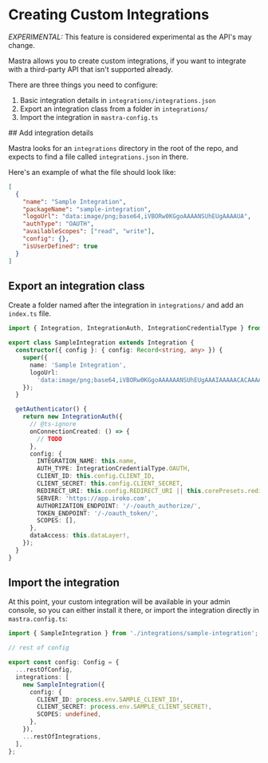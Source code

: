 
# Creating Custom Integrations

_EXPERIMENTAL:_ This feature is considered experimental as the API's may change.

Mastra allows you to create custom integrations, if you want to integrate with a third-party API that isn't supported already.

There are three things you need to configure:

1. Basic integration details in `integrations/integrations.json`
2. Export an integration class from a folder in `integrations/`
3. Import the integration in `mastra-config.ts`

<Steps>
## Add integration details

Mastra looks for an `integrations` directory in the root of the repo, and expects to find a file called `integrations.json` in there.

Here's an example of what the file should look like:

```json integrations/integrations.json
[
  {
    "name": "Sample Integration",
    "packageName": "sample-integration",
    "logoUrl": "data:image/png;base64,iVBORw0KGgoAAAANSUhEUgAAAAUA",
    "authType": "OAUTH",
    "availableScopes": ["read", "write"],
    "config": {},
    "isUserDefined": true
  }
]
```

## Export an integration class

Create a folder named after the integration in `integrations/` and add an `index.ts` file.

```ts integrations/sample-integration/index.ts
import { Integration, IntegrationAuth, IntegrationCredentialType } from '@mastra/core';

export class SampleIntegration extends Integration {
  constructor({ config }: { config: Record<string, any> }) {
    super({
      name: 'Sample Integration',
      logoUrl:
        'data:image/png;base64,iVBORw0KGgoAAAAAANSUhEUgAAAIAAAAACACAAAAYAAADDPmHLAAAYTELEQVR4n0x9CXxU5fX2c997Z8tMFsKaBJIgaLEbYmm',
    });
  }

  getAuthenticator() {
    return new IntegrationAuth({
      // @ts-ignore
      onConnectionCreated: () => {
        // TODO
      },
      config: {
        INTEGRATION_NAME: this.name,
        AUTH_TYPE: IntegrationCredentialType.OAUTH,
        CLIENT_ID: this.config.CLIENT_ID,
        CLIENT_SECRET: this.config.CLIENT_SECRET,
        REDIRECT_URI: this.config.REDIRECT_URI || this.corePresets.redirectURI,
        SERVER: 'https://app.iroko.com',
        AUTHORIZATION_ENDPOINT: '/-/oauth_authorize/',
        TOKEN_ENDPOINT: '/-/oauth_token/',
        SCOPES: [],
      },
      dataAccess: this.dataLayer!,
    });
  }
}
```

## Import the integration

At this point, your custom integration will be available in your admin console, so you can either install it there, or import the integration directly in `mastra.config.ts`:

```ts mastra.config.ts
import { SampleIntegration } from './integrations/sample-integration';

// rest of config

export const config: Config = {
  ...restOfConfig,
  integrations: [
    new SampleIntegration({
      config: {
        CLIENT_ID: process.env.SAMPLE_CLIENT_ID!,
        CLIENT_SECRET: process.env.SAMPLE_CLIENT_SECRET!,
        SCOPES: undefined,
      },
    }),
    ...restOfIntegrations,
  ],
};
```

</Steps>
